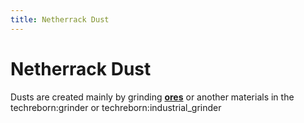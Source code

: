 ```yaml
---
title: Netherrack Dust
---
```


<ItemImage file="netherrack_dust" alt="Netherrack Dust" size="200" />

# Netherrack Dust

Dusts are created mainly by grinding **[ores](/world_generation/ore)** or another materials in the <mcitem>techreborn:grinder</mcitem> 
or <mcitem>techreborn:industrial_grinder</mcitem>
